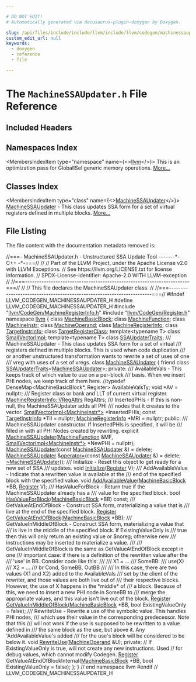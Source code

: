 ```yaml
---

# DO NOT EDIT!
# Automatically generated via docusaurus-plugin-doxygen by Doxygen.

slug: /api/files/include/include/llvm/include/llvm/codegen/machinessaupdater-h
custom_edit_url: null
keywords:
  - doxygen
  - reference
  - file

---
```





# The `MachineSSAUpdater.h` File Reference

<DoxygenPage pluginConfig={pluginConfig}>



## Included Headers

<IncludesList>
<IncludesListItem
  filePath="llvm/CodeGen/MachineRegisterInfo.h"
  permalink="/docs/api/files/include/include/llvm/include/llvm/codegen/machineregisterinfo-h"
  isLocal="true" />
<IncludesListItem
  filePath="llvm/CodeGen/Register.h"
  permalink="/docs/api/files/include/include/llvm/include/llvm/codegen/register-h"
  isLocal="true" />
</IncludesList>

## Namespaces Index

<MembersIndex>

<MembersIndexItem
  type="namespace"
  name={<><a href="/docs/api/namespaces/llvm">llvm</a></>}>
This is an optimization pass for GlobalISel generic memory operations. <a href="/docs/api/namespaces/llvm/#details">More...</a>
</MembersIndexItem>

</MembersIndex>

## Classes Index

<MembersIndex>

<MembersIndexItem
  type="class"
  name={<><a href="/docs/api/classes/llvm/machinessaupdater">MachineSSAUpdater</a></>}>
<a href="/docs/api/classes/llvm/machinessaupdater">MachineSSAUpdater</a> - This class updates SSA form for a set of virtual registers defined in multiple blocks. <a href="/docs/api/classes/llvm/machinessaupdater/#details">More...</a>
</MembersIndexItem>

</MembersIndex>


## File Listing

The file content with the documentation metadata removed is:

<ProgramListing>

<Link id="l00001" /><CodeLine lineNumber="1" lineLink="/docs/api/classes/llvm/machinessaupdater/#a7c4f1d23e625395190b8de6909904904"><span class="doxyHighlightComment">//===- MachineSSAUpdater.h - Unstructured SSA Update Tool -------&#42;- C++ -&#42;-===//</span></CodeLine>
<Link id="l00002" /><CodeLine lineNumber="2"><span class="doxyHighlightComment">//</span></CodeLine>
<Link id="l00003" /><CodeLine lineNumber="3"><span class="doxyHighlightComment">// Part of the LLVM Project, under the Apache License v2.0 with LLVM Exceptions.</span></CodeLine>
<Link id="l00004" /><CodeLine lineNumber="4"><span class="doxyHighlightComment">// See https://llvm.org/LICENSE.txt for license information.</span></CodeLine>
<Link id="l00005" /><CodeLine lineNumber="5"><span class="doxyHighlightComment">// SPDX-License-Identifier: Apache-2.0 WITH LLVM-exception</span></CodeLine>
<Link id="l00006" /><CodeLine lineNumber="6"><span class="doxyHighlightComment">//</span></CodeLine>
<Link id="l00007" /><CodeLine lineNumber="7"><span class="doxyHighlightComment">//===----------------------------------------------------------------------===//</span></CodeLine>
<Link id="l00008" /><CodeLine lineNumber="8"><span class="doxyHighlightComment">//</span></CodeLine>
<Link id="l00009" /><CodeLine lineNumber="9"><span class="doxyHighlightComment">// This file declares the MachineSSAUpdater class.</span></CodeLine>
<Link id="l00010" /><CodeLine lineNumber="10"><span class="doxyHighlightComment">//</span></CodeLine>
<Link id="l00011" /><CodeLine lineNumber="11"><span class="doxyHighlightComment">//===----------------------------------------------------------------------===//</span></CodeLine>
<Link id="l00012" /><CodeLine lineNumber="12"></CodeLine>
<Link id="l00013" /><CodeLine lineNumber="13"><span class="doxyHighlightPreprocessor">#ifndef LLVM&#95;CODEGEN&#95;MACHINESSAUPDATER&#95;H</span></CodeLine>
<Link id="l00014" /><CodeLine lineNumber="14"><span class="doxyHighlightPreprocessor">#define LLVM&#95;CODEGEN&#95;MACHINESSAUPDATER&#95;H</span></CodeLine>
<Link id="l00015" /><CodeLine lineNumber="15"></CodeLine>
<Link id="l00016" /><CodeLine lineNumber="16"><span class="doxyHighlightPreprocessor">#include &quot;<a href="/docs/api/files/include/include/llvm/include/llvm/codegen/machineregisterinfo-h">llvm/CodeGen/MachineRegisterInfo.h</a>&quot;</span></CodeLine>
<Link id="l00017" /><CodeLine lineNumber="17"><span class="doxyHighlightPreprocessor">#include &quot;<a href="/docs/api/files/include/include/llvm/include/llvm/codegen/register-h">llvm/CodeGen/Register.h</a>&quot;</span></CodeLine>
<Link id="l00018" /><CodeLine lineNumber="18"></CodeLine>
<Link id="l00019" /><CodeLine lineNumber="19"><span class="doxyHighlightKeyword">namespace </span><span class="doxyHighlight"><a href="/docs/api/namespaces/llvm">llvm</a> &#123;</span></CodeLine>
<Link id="l00020" /><CodeLine lineNumber="20"></CodeLine>
<Link id="l00021" /><CodeLine lineNumber="21"><span class="doxyHighlightKeyword">class </span><span class="doxyHighlight"><a href="/docs/api/classes/llvm/machinebasicblock">MachineBasicBlock</a>;</span></CodeLine>
<Link id="l00022" /><CodeLine lineNumber="22"><span class="doxyHighlightKeyword">class </span><span class="doxyHighlight"><a href="/docs/api/classes/llvm/machinefunction">MachineFunction</a>;</span></CodeLine>
<Link id="l00023" /><CodeLine lineNumber="23"><span class="doxyHighlightKeyword">class </span><span class="doxyHighlight"><a href="/docs/api/classes/llvm/machineinstr">MachineInstr</a>;</span></CodeLine>
<Link id="l00024" /><CodeLine lineNumber="24"><span class="doxyHighlightKeyword">class </span><span class="doxyHighlight"><a href="/docs/api/classes/llvm/machineoperand">MachineOperand</a>;</span></CodeLine>
<Link id="l00025" /><CodeLine lineNumber="25"><span class="doxyHighlightKeyword">class </span><span class="doxyHighlight"><a href="/docs/api/classes/llvm/machineregisterinfo">MachineRegisterInfo</a>;</span></CodeLine>
<Link id="l00026" /><CodeLine lineNumber="26"><span class="doxyHighlightKeyword">class </span><span class="doxyHighlight"><a href="/docs/api/classes/llvm/targetinstrinfo">TargetInstrInfo</a>;</span></CodeLine>
<Link id="l00027" /><CodeLine lineNumber="27"><span class="doxyHighlightKeyword">class </span><span class="doxyHighlight"><a href="/docs/api/classes/llvm/targetregisterclass">TargetRegisterClass</a>;</span></CodeLine>
<Link id="l00028" /><CodeLine lineNumber="28"><span class="doxyHighlightKeyword">template</span><span class="doxyHighlight">&lt;</span><span class="doxyHighlightKeyword">typename</span><span class="doxyHighlight"> T&gt; </span><span class="doxyHighlightKeyword">class </span><span class="doxyHighlight"><a href="/docs/api/classes/llvm/smallvectorimpl">SmallVectorImpl</a>;</span></CodeLine>
<Link id="l00029" /><CodeLine lineNumber="29" lineLink="/docs/api/classes/llvm/ssaupdatertraits"><span class="doxyHighlightKeyword">template</span><span class="doxyHighlight">&lt;</span><span class="doxyHighlightKeyword">typename</span><span class="doxyHighlight"> T&gt; </span><span class="doxyHighlightKeyword">class </span><span class="doxyHighlight"><a href="/docs/api/classes/llvm/ssaupdatertraits">SSAUpdaterTraits</a>;</span></CodeLine>
<Link id="l00030" /><CodeLine lineNumber="30"></CodeLine>
<Link id="l00031" /><CodeLine lineNumber="31"><span class="doxyHighlightComment">/// MachineSSAUpdater - This class updates SSA form for a set of virtual</span></CodeLine>
<Link id="l00032" /><CodeLine lineNumber="32"><span class="doxyHighlightComment">/// registers defined in multiple blocks.  This is used when code duplication</span></CodeLine>
<Link id="l00033" /><CodeLine lineNumber="33"><span class="doxyHighlightComment">/// or another unstructured transformation wants to rewrite a set of uses of one</span></CodeLine>
<Link id="l00034" /><CodeLine lineNumber="34"><span class="doxyHighlightComment">/// vreg with uses of a set of vregs.</span></CodeLine>
<Link id="l00035" /><CodeLine lineNumber="35" lineLink="/docs/api/classes/llvm/machinessaupdater"><span class="doxyHighlightKeyword">class </span><span class="doxyHighlight"><a href="/docs/api/classes/llvm/machinessaupdater/#adac4fc5dcc0c846aeadc57eecb56a2bd">MachineSSAUpdater</a> &#123;</span></CodeLine>
<Link id="l00036" /><CodeLine lineNumber="36"><span class="doxyHighlight">  </span><span class="doxyHighlightKeyword">friend</span><span class="doxyHighlight"> </span><span class="doxyHighlightKeyword">class </span><span class="doxyHighlight"><a href="/docs/api/classes/llvm/ssaupdatertraits">SSAUpdaterTraits</a>&lt;<a href="/docs/api/classes/llvm/machinessaupdater/#adac4fc5dcc0c846aeadc57eecb56a2bd">MachineSSAUpdater</a>&gt;;</span></CodeLine>
<Link id="l00037" /><CodeLine lineNumber="37"></CodeLine>
<Link id="l00038" /><CodeLine lineNumber="38"><span class="doxyHighlightKeyword">private</span><span class="doxyHighlight">:</span></CodeLine>
<Link id="l00039" /><CodeLine lineNumber="39"><span class="doxyHighlightComment">  /// AvailableVals - This keeps track of which value to use on a per-block</span></CodeLine>
<Link id="l00040" /><CodeLine lineNumber="40"><span class="doxyHighlightComment">  /// basis.  When we insert PHI nodes, we keep track of them here.</span></CodeLine>
<Link id="l00041" /><CodeLine lineNumber="41"><span class="doxyHighlight">  </span><span class="doxyHighlightComment">//typedef DenseMap&lt;MachineBasicBlock&#42;, Register&gt; AvailableValsTy;</span></CodeLine>
<Link id="l00042" /><CodeLine lineNumber="42"><span class="doxyHighlight">  </span><span class="doxyHighlightKeywordType">void</span><span class="doxyHighlight"> &#42;AV = </span><span class="doxyHighlightKeyword">nullptr</span><span class="doxyHighlight">;</span></CodeLine>
<Link id="l00043" /><CodeLine lineNumber="43"></CodeLine>
<Link id="l00044" /><CodeLine lineNumber="44"><span class="doxyHighlightComment">  /// Register class or bank and LLT of current virtual register.</span></CodeLine>
<Link id="l00045" /><CodeLine lineNumber="45"><span class="doxyHighlight">  <a href="/docs/api/structs/llvm/machineregisterinfo/vregattrs">MachineRegisterInfo::VRegAttrs</a> RegAttrs;</span></CodeLine>
<Link id="l00046" /><CodeLine lineNumber="46"></CodeLine>
<Link id="l00047" /><CodeLine lineNumber="47"><span class="doxyHighlightComment">  /// InsertedPHIs - If this is non-null, the MachineSSAUpdater adds all PHI</span></CodeLine>
<Link id="l00048" /><CodeLine lineNumber="48"><span class="doxyHighlightComment">  /// nodes that it creates to the vector.</span></CodeLine>
<Link id="l00049" /><CodeLine lineNumber="49"><span class="doxyHighlight">  <a href="/docs/api/classes/llvm/smallvectorimpl">SmallVectorImpl&lt;MachineInstr&#42;&gt;</a> &#42;InsertedPHIs;</span></CodeLine>
<Link id="l00050" /><CodeLine lineNumber="50"></CodeLine>
<Link id="l00051" /><CodeLine lineNumber="51"><span class="doxyHighlight">  </span><span class="doxyHighlightKeyword">const</span><span class="doxyHighlight"> <a href="/docs/api/classes/llvm/targetinstrinfo">TargetInstrInfo</a> &#42;TII = </span><span class="doxyHighlightKeyword">nullptr</span><span class="doxyHighlight">;</span></CodeLine>
<Link id="l00052" /><CodeLine lineNumber="52"><span class="doxyHighlight">  <a href="/docs/api/classes/llvm/machineregisterinfo">MachineRegisterInfo</a> &#42;MRI = </span><span class="doxyHighlightKeyword">nullptr</span><span class="doxyHighlight">;</span></CodeLine>
<Link id="l00053" /><CodeLine lineNumber="53"></CodeLine>
<Link id="l00054" /><CodeLine lineNumber="54"><span class="doxyHighlightKeyword">public</span><span class="doxyHighlight">:</span></CodeLine>
<Link id="l00055" /><CodeLine lineNumber="55"><span class="doxyHighlightComment">  /// MachineSSAUpdater constructor.  If InsertedPHIs is specified, it will be</span></CodeLine>
<Link id="l00056" /><CodeLine lineNumber="56"><span class="doxyHighlightComment">  /// filled in with all PHI Nodes created by rewriting.</span></CodeLine>
<Link id="l00057" /><CodeLine lineNumber="57"><span class="doxyHighlight">  </span><span class="doxyHighlightKeyword">explicit</span><span class="doxyHighlight"> <a href="/docs/api/classes/llvm/machinessaupdater/#adac4fc5dcc0c846aeadc57eecb56a2bd">MachineSSAUpdater</a>(<a href="/docs/api/classes/llvm/machinefunction">MachineFunction</a> &amp;MF,</span></CodeLine>
<Link id="l00058" /><CodeLine lineNumber="58"><span class="doxyHighlight">                        <a href="/docs/api/classes/llvm/smallvectorimpl">SmallVectorImpl&lt;MachineInstr&#42;&gt;</a> &#42;NewPHI = </span><span class="doxyHighlightKeyword">nullptr</span><span class="doxyHighlight">);</span></CodeLine>
<Link id="l00059" /><CodeLine lineNumber="59" lineLink="/docs/api/classes/llvm/machinessaupdater/#a6d3972fe0749dd2d651caf3c81910293"><span class="doxyHighlight">  <a href="/docs/api/classes/llvm/machinessaupdater/#a6d3972fe0749dd2d651caf3c81910293">MachineSSAUpdater</a>(</span><span class="doxyHighlightKeyword">const</span><span class="doxyHighlight"> <a href="/docs/api/classes/llvm/machinessaupdater/#adac4fc5dcc0c846aeadc57eecb56a2bd">MachineSSAUpdater</a> &amp;) = </span><span class="doxyHighlightKeyword">delete</span><span class="doxyHighlight">;</span></CodeLine>
<Link id="l00060" /><CodeLine lineNumber="60" lineLink="/docs/api/classes/llvm/machinessaupdater/#a8d3135c5347ab315950fc2b2b1f6a76f"><span class="doxyHighlight">  <a href="/docs/api/classes/llvm/machinessaupdater/#adac4fc5dcc0c846aeadc57eecb56a2bd">MachineSSAUpdater</a> &amp;<a href="/docs/api/classes/llvm/machinessaupdater/#a8d3135c5347ab315950fc2b2b1f6a76f">operator=</a>(</span><span class="doxyHighlightKeyword">const</span><span class="doxyHighlight"> <a href="/docs/api/classes/llvm/machinessaupdater/#adac4fc5dcc0c846aeadc57eecb56a2bd">MachineSSAUpdater</a> &amp;) = </span><span class="doxyHighlightKeyword">delete</span><span class="doxyHighlight">;</span></CodeLine>
<Link id="l00061" /><CodeLine lineNumber="61"><span class="doxyHighlight">  <a href="/docs/api/classes/llvm/machinessaupdater/#a39a4733b21460575878065857fe5fd11">~MachineSSAUpdater</a>();</span></CodeLine>
<Link id="l00062" /><CodeLine lineNumber="62"></CodeLine>
<Link id="l00063" /><CodeLine lineNumber="63"><span class="doxyHighlightComment">  /// Initialize - Reset this object to get ready for a new set of SSA</span></CodeLine>
<Link id="l00064" /><CodeLine lineNumber="64"><span class="doxyHighlightComment">  /// updates.</span></CodeLine>
<Link id="l00065" /><CodeLine lineNumber="65"><span class="doxyHighlight">  </span><span class="doxyHighlightKeywordType">void</span><span class="doxyHighlight"> <a href="/docs/api/classes/llvm/machinessaupdater/#a00117e47ce48a2a6e82e852dbb342202">Initialize</a>(<a href="/docs/api/classes/llvm/register">Register</a> V);</span></CodeLine>
<Link id="l00066" /><CodeLine lineNumber="66"></CodeLine>
<Link id="l00067" /><CodeLine lineNumber="67"><span class="doxyHighlightComment">  /// AddAvailableValue - Indicate that a rewritten value is available at the</span></CodeLine>
<Link id="l00068" /><CodeLine lineNumber="68"><span class="doxyHighlightComment">  /// end of the specified block with the specified value.</span></CodeLine>
<Link id="l00069" /><CodeLine lineNumber="69"><span class="doxyHighlight">  </span><span class="doxyHighlightKeywordType">void</span><span class="doxyHighlight"> <a href="/docs/api/classes/llvm/machinessaupdater/#ab01bfdaa2826542f165fa1ff6a2aacf1">AddAvailableValue</a>(<a href="/docs/api/classes/llvm/machinebasicblock">MachineBasicBlock</a> &#42;BB, <a href="/docs/api/classes/llvm/register">Register</a> V);</span></CodeLine>
<Link id="l00070" /><CodeLine lineNumber="70"></CodeLine>
<Link id="l00071" /><CodeLine lineNumber="71"><span class="doxyHighlightComment">  /// HasValueForBlock - Return true if the MachineSSAUpdater already has a</span></CodeLine>
<Link id="l00072" /><CodeLine lineNumber="72"><span class="doxyHighlightComment">  /// value for the specified block.</span></CodeLine>
<Link id="l00073" /><CodeLine lineNumber="73"><span class="doxyHighlight">  </span><span class="doxyHighlightKeywordType">bool</span><span class="doxyHighlight"> <a href="/docs/api/classes/llvm/machinessaupdater/#ac49404ed3c1f98c0889f6b164c39af60">HasValueForBlock</a>(<a href="/docs/api/classes/llvm/machinebasicblock">MachineBasicBlock</a> &#42;BB) </span><span class="doxyHighlightKeyword">const</span><span class="doxyHighlight">;</span></CodeLine>
<Link id="l00074" /><CodeLine lineNumber="74"></CodeLine>
<Link id="l00075" /><CodeLine lineNumber="75"><span class="doxyHighlightComment">  /// GetValueAtEndOfBlock - Construct SSA form, materializing a value that is</span></CodeLine>
<Link id="l00076" /><CodeLine lineNumber="76"><span class="doxyHighlightComment">  /// live at the end of the specified block.</span></CodeLine>
<Link id="l00077" /><CodeLine lineNumber="77"><span class="doxyHighlight">  <a href="/docs/api/classes/llvm/register">Register</a> <a href="/docs/api/classes/llvm/machinessaupdater/#aa7bb344ec6cbf767f3fa163c13b4e883">GetValueAtEndOfBlock</a>(<a href="/docs/api/classes/llvm/machinebasicblock">MachineBasicBlock</a> &#42;BB);</span></CodeLine>
<Link id="l00078" /><CodeLine lineNumber="78"></CodeLine>
<Link id="l00079" /><CodeLine lineNumber="79"><span class="doxyHighlightComment">  /// GetValueInMiddleOfBlock - Construct SSA form, materializing a value that</span></CodeLine>
<Link id="l00080" /><CodeLine lineNumber="80"><span class="doxyHighlightComment">  /// is live in the middle of the specified block. If ExistingValueOnly is</span></CodeLine>
<Link id="l00081" /><CodeLine lineNumber="81"><span class="doxyHighlightComment">  /// true then this will only return an existing value or $noreg; otherwise new</span></CodeLine>
<Link id="l00082" /><CodeLine lineNumber="82"><span class="doxyHighlightComment">  /// instructions may be inserted to materialize a value.</span></CodeLine>
<Link id="l00083" /><CodeLine lineNumber="83"><span class="doxyHighlightComment">  ///</span></CodeLine>
<Link id="l00084" /><CodeLine lineNumber="84"><span class="doxyHighlightComment">  /// GetValueInMiddleOfBlock is the same as GetValueAtEndOfBlock except in one</span></CodeLine>
<Link id="l00085" /><CodeLine lineNumber="85"><span class="doxyHighlightComment">  /// important case: if there is a definition of the rewritten value after the</span></CodeLine>
<Link id="l00086" /><CodeLine lineNumber="86"><span class="doxyHighlightComment">  /// &#39;use&#39; in BB.  Consider code like this:</span></CodeLine>
<Link id="l00087" /><CodeLine lineNumber="87"><span class="doxyHighlightComment">  ///</span></CodeLine>
<Link id="l00088" /><CodeLine lineNumber="88"><span class="doxyHighlightComment">  ///      X1 = ...</span></CodeLine>
<Link id="l00089" /><CodeLine lineNumber="89"><span class="doxyHighlightComment">  ///   SomeBB:</span></CodeLine>
<Link id="l00090" /><CodeLine lineNumber="90"><span class="doxyHighlightComment">  ///      use(X)</span></CodeLine>
<Link id="l00091" /><CodeLine lineNumber="91"><span class="doxyHighlightComment">  ///      X2 = ...</span></CodeLine>
<Link id="l00092" /><CodeLine lineNumber="92"><span class="doxyHighlightComment">  ///      br Cond, SomeBB, OutBB</span></CodeLine>
<Link id="l00093" /><CodeLine lineNumber="93"><span class="doxyHighlightComment">  ///</span></CodeLine>
<Link id="l00094" /><CodeLine lineNumber="94"><span class="doxyHighlightComment">  /// In this case, there are two values (X1 and X2) added to the AvailableVals</span></CodeLine>
<Link id="l00095" /><CodeLine lineNumber="95"><span class="doxyHighlightComment">  /// set by the client of the rewriter, and those values are both live out of</span></CodeLine>
<Link id="l00096" /><CodeLine lineNumber="96"><span class="doxyHighlightComment">  /// their respective blocks.  However, the use of X happens in the &#42;middle&#42; of</span></CodeLine>
<Link id="l00097" /><CodeLine lineNumber="97"><span class="doxyHighlightComment">  /// a block.  Because of this, we need to insert a new PHI node in SomeBB to</span></CodeLine>
<Link id="l00098" /><CodeLine lineNumber="98"><span class="doxyHighlightComment">  /// merge the appropriate values, and this value isn&#39;t live out of the block.</span></CodeLine>
<Link id="l00099" /><CodeLine lineNumber="99"><span class="doxyHighlight">  <a href="/docs/api/classes/llvm/register">Register</a> <a href="/docs/api/classes/llvm/machinessaupdater/#a670da7741129c7d591dc19951ecce6c3">GetValueInMiddleOfBlock</a>(<a href="/docs/api/classes/llvm/machinebasicblock">MachineBasicBlock</a> &#42;BB,</span></CodeLine>
<Link id="l00100" /><CodeLine lineNumber="100"><span class="doxyHighlight">                                   </span><span class="doxyHighlightKeywordType">bool</span><span class="doxyHighlight"> ExistingValueOnly = </span><span class="doxyHighlightKeyword">false</span><span class="doxyHighlight">);</span></CodeLine>
<Link id="l00101" /><CodeLine lineNumber="101"></CodeLine>
<Link id="l00102" /><CodeLine lineNumber="102"><span class="doxyHighlightComment">  /// RewriteUse - Rewrite a use of the symbolic value.  This handles PHI nodes,</span></CodeLine>
<Link id="l00103" /><CodeLine lineNumber="103"><span class="doxyHighlightComment">  /// which use their value in the corresponding predecessor.  Note that this</span></CodeLine>
<Link id="l00104" /><CodeLine lineNumber="104"><span class="doxyHighlightComment">  /// will not work if the use is supposed to be rewritten to a value defined in</span></CodeLine>
<Link id="l00105" /><CodeLine lineNumber="105"><span class="doxyHighlightComment">  /// the same block as the use, but above it.  Any &#39;AddAvailableValue&#39;s added</span></CodeLine>
<Link id="l00106" /><CodeLine lineNumber="106"><span class="doxyHighlightComment">  /// for the use&#39;s block will be considered to be below it.</span></CodeLine>
<Link id="l00107" /><CodeLine lineNumber="107"><span class="doxyHighlight">  </span><span class="doxyHighlightKeywordType">void</span><span class="doxyHighlight"> <a href="/docs/api/classes/llvm/machinessaupdater/#a71a08885f7838dc5a544816a357e2ec7">RewriteUse</a>(<a href="/docs/api/classes/llvm/machineoperand">MachineOperand</a> &amp;U);</span></CodeLine>
<Link id="l00108" /><CodeLine lineNumber="108"></CodeLine>
<Link id="l00109" /><CodeLine lineNumber="109"><span class="doxyHighlightKeyword">private</span><span class="doxyHighlight">:</span></CodeLine>
<Link id="l00110" /><CodeLine lineNumber="110"><span class="doxyHighlight">  </span><span class="doxyHighlightComment">// If ExistingValueOnly is true, will not create any new instructions. Used</span></CodeLine>
<Link id="l00111" /><CodeLine lineNumber="111"><span class="doxyHighlight">  </span><span class="doxyHighlightComment">// for debug values, which cannot modify Codegen.</span></CodeLine>
<Link id="l00112" /><CodeLine lineNumber="112"><span class="doxyHighlight">  <a href="/docs/api/classes/llvm/register">Register</a> GetValueAtEndOfBlockInternal(<a href="/docs/api/classes/llvm/machinebasicblock">MachineBasicBlock</a> &#42;BB,</span></CodeLine>
<Link id="l00113" /><CodeLine lineNumber="113"><span class="doxyHighlight">                                        </span><span class="doxyHighlightKeywordType">bool</span><span class="doxyHighlight"> ExistingValueOnly = </span><span class="doxyHighlightKeyword">false</span><span class="doxyHighlight">);</span></CodeLine>
<Link id="l00114" /><CodeLine lineNumber="114"><span class="doxyHighlight">&#125;;</span></CodeLine>
<Link id="l00115" /><CodeLine lineNumber="115"></CodeLine>
<Link id="l00116" /><CodeLine lineNumber="116"><span class="doxyHighlight">&#125; </span><span class="doxyHighlightComment">// end namespace llvm</span></CodeLine>
<Link id="l00117" /><CodeLine lineNumber="117"></CodeLine>
<Link id="l00118" /><CodeLine lineNumber="118"><span class="doxyHighlightPreprocessor">#endif </span><span class="doxyHighlightComment">// LLVM&#95;CODEGEN&#95;MACHINESSAUPDATER&#95;H</span></CodeLine>

</ProgramListing>


</DoxygenPage>
